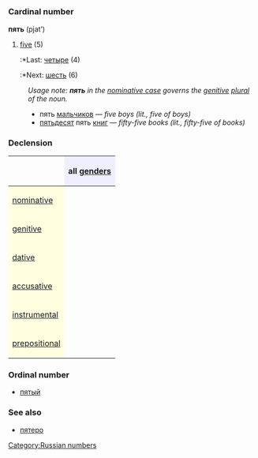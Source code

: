 =={{ru}}==
[[Category:Russian numbers]]
=== Cardinal number ===
'''пять''' (pjat’)

#[[five]] (5)
#:*Last: [[четыре]] (4)
#:*Next: [[шесть]] (6)

:''Usage note: '''''пять''''' in the [[nominative case]] governs the [[genitive]] [[plural]] of the noun.''
:*пять [[мальчик|мальчиков]] — ''five boys (lit., five of boys)''
:*[[пятьдесят]] пять [[книга|книг]] — ''fifty-five books (lit., fifty-five of books)''

===Declension===
{| border="1" cellpadding="4" cellspacing="0"
!
! style="background-color: #EFEFFF" align="center"|all [[gender]]s
|-
! style="background-color: #FFFFE0" align="left"|[[nominative case|nominative]]
| align="center"|{{Unicode|пять}}
|-
! style="background-color: #FFFFE0" align="left"|[[genitive case|genitive]]
| align="center"|{{Unicode|пяти́}}
|-
! style="background-color: #FFFFE0" align="left"|[[dative case|dative]]
| align="center"|{{Unicode|пяти́}}
|-
! style="background-color: #FFFFE0" align="left"|[[accusative case|accusative]]
| align="center"|{{Unicode|пять}}
|-
! style="background-color: #FFFFE0" align="left"|[[instrumental case|instrumental]]
| align="center"|{{Unicode|пятью́}}
|-
! style="background-color: #FFFFE0" align="left"|[[prepositional case|prepositional]]
| align="center"|{{Unicode|о пяти́}}
|}

===Ordinal number===
*[[пятый]]

===See also===
*[[пятеро]]